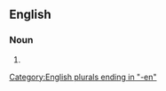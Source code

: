 ==English==

===Noun===
{{head|en|noun plural form}}

# {{plural of|fisherwoman|lang=en}}

[[Category:English plurals ending in "-en"]]